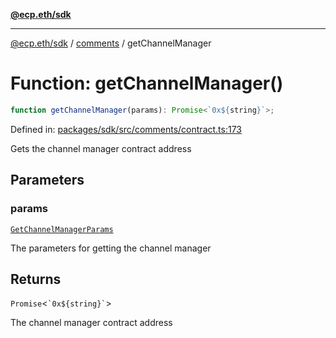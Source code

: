 [**@ecp.eth/sdk**](../../index.mdx)

***

[@ecp.eth/sdk](/sdk-reference/index.mdx) / [comments](/sdk-reference/comments/index.mdx) / getChannelManager

# Function: getChannelManager()

```ts
function getChannelManager(params): Promise<`0x${string}`>;
```

Defined in: [packages/sdk/src/comments/contract.ts:173](https://github.com/ecp-eth/comments-monorepo/blob/main/packages/sdk/src/comments/contract.ts#L173)

Gets the channel manager contract address

## Parameters

### params

[`GetChannelManagerParams`](/sdk-reference/comments/type-aliases/GetChannelManagerParams.mdx)

The parameters for getting the channel manager

## Returns

`Promise`\<`` `0x${string}` ``\>

The channel manager contract address
